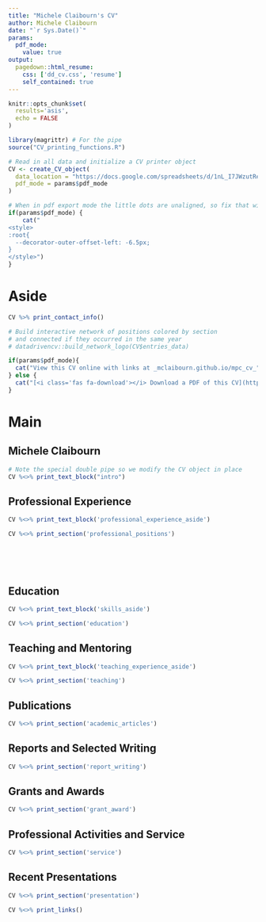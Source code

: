 ```yaml
---
title: "Michele Claibourn's CV"
author: Michele Claibourn
date: "`r Sys.Date()`"
params:
  pdf_mode:
    value: true
output:
  pagedown::html_resume:
    css: ['dd_cv.css', 'resume']
    self_contained: true
---
```


```r
knitr::opts_chunk$set(
  results='asis', 
  echo = FALSE
)

library(magrittr) # For the pipe
source("CV_printing_functions.R")

# Read in all data and initialize a CV printer object
CV <- create_CV_object(
  data_location = "https://docs.google.com/spreadsheets/d/1nL_I7JWzutRehfgZ0uRmQzn_xrKd8AeDFVLvaV_s3cg/edit?usp=sharing",  
  pdf_mode = params$pdf_mode
)

```


```r
# When in pdf export mode the little dots are unaligned, so fix that with some conditional CSS.
if(params$pdf_mode) {
    cat("
<style>
:root{
  --decorator-outer-offset-left: -6.5px;
}
</style>")
}
```


Aside
================================================================================

```r
CV %>% print_contact_info()
```

```r
# Build interactive network of positions colored by section
# and connected if they occurred in the same year
# datadrivencv::build_network_logo(CV$entries_data)
```

```r
if(params$pdf_mode){
  cat("View this CV online with links at _mclaibourn.github.io/mpc_cv_")
} else {
  cat("[<i class='fas fa-download'></i> Download a PDF of this CV](https://github.com/mclaibourn/mpc_cv/raw/master/mpc_cv.pdf)")
}
```


Main
================================================================================

Michele Claibourn {#title}
--------------------------------------------------------------------------------

```r
# Note the special double pipe so we modify the CV object in place
CV %<>% print_text_block("intro") 
```


Professional Experience {data-icon=suitcase}
--------------------------------------------------------------------------------

::: aside
```r
CV %<>% print_text_block('professional_experience_aside')
```
:::

```r
CV %<>% print_section('professional_positions')
```

<!-- These breaks just force a new page so section doesnt get cut off -->
<br>
<br>
<br>


Education {data-icon=graduation-cap data-concise=true}
--------------------------------------------------------------------------------

::: aside
```r
CV %<>% print_text_block('skills_aside')
```
:::

```r
CV %<>% print_section('education')
```



Teaching and Mentoring {data-icon=chalkboard-teacher}
--------------------------------------------------------------------------------

::: aside
```r
CV %<>% print_text_block('teaching_experience_aside')
```
:::

```r
CV %<>% print_section('teaching')
```


Publications {data-icon=book}
--------------------------------------------------------------------------------

```r
CV %<>% print_section('academic_articles')
```



Reports and Selected Writing {data-icon=chart-line}
--------------------------------------------------------------------------------


```r
CV %<>% print_section('report_writing')
```


Grants and Awards {data-icon=laptop}
--------------------------------------------------------------------------------

```r
CV %<>% print_section('grant_award')
```


Professional Activities and Service {data-icon=user-friends}
--------------------------------------------------------------------------------

```r
CV %<>% print_section('service')
```


Recent Presentations {data-icon=chalkboard}
--------------------------------------------------------------------------------

```r
CV %<>% print_section('presentation')
```



```r
CV %<>% print_links()
```
